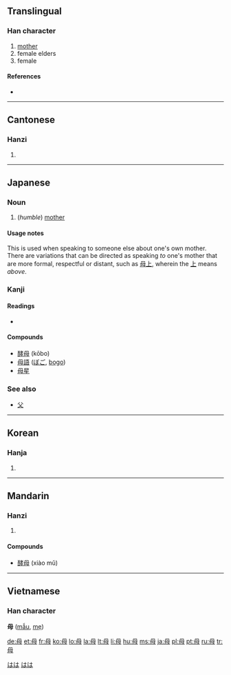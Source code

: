 ==Translingual==

===Han character===
{{Han char|rn=80|rad=毋|as=01|sn=5|four=7750<sub>0</sub>|canj=田卜戈 (WYI)}}

# [[mother]]
# female elders
# female

====References====
* {{Han ref|kx=0588.250|dkj=16723|dj=0980.320|hdz=42380.030|uh=6BCD|ud=27597|bh=A5C0|bd=42432}}

----

==Cantonese==

===Hanzi===
{{yue-hanzi|jyut=|y=mou5}}

# {{defn|Cantonese}}

----

==Japanese==

===Noun===
{{ja-noun|k|hira=はは|rom=haha}}

# (''humble'') [[mother]]

====Usage notes====
This is used when speaking to someone else about one's own mother. There are variations that can be directed as speaking ''to'' one's mother that are more formal, respectful or distant, such as [[母上]], wherein the [[上]] means ''above''.

===Kanji===
{{ja-kanji|grade=2|rs=毋00}}

====Readings====
* {{ja-readings|on=[[ぼ]] (bo), [[ぼう]] (bō), [[も]] (mo)|kun=[[はは]] (haha)}}

====Compounds====
* [[酵母]] (kōbo)
* [[母語]] ([[ぼご]], [[bogo]])
* [[母星]]

===See also===
* [[父]]

[[Category:1000 Japanese basic words|はは]]
[[Category:ja:Family|はは]]

----

==Korean==

===Hanja===
{{ko-hanja|hangeul=모|rv=mo|mr=mo|y=mo|eumhun=어미|ehrv=eomi|ehmr=ŏmi|ehy=emi}}

# {{defn|Korean}}

----

==Mandarin==

===Hanzi===
{{cmn-hanzi|pin=[[mǔ]] ([[mu3]])|wg=mu<sup>3</sup>}}

# {{defn|Mandarin}}

====Compounds====
* [[酵母]] (xiào mǔ)

----

==Vietnamese==
===Han character===
'''母''' ([[mẫu]], [[mẹ]])

[[de:母]]
[[et:母]]
[[fr:母]]
[[ko:母]]
[[lo:母]]
[[la:母]]
[[lt:母]]
[[li:母]]
[[hu:母]]
[[ms:母]]
[[ja:母]]
[[pl:母]]
[[pt:母]]
[[ru:母]]
[[tr:母]]